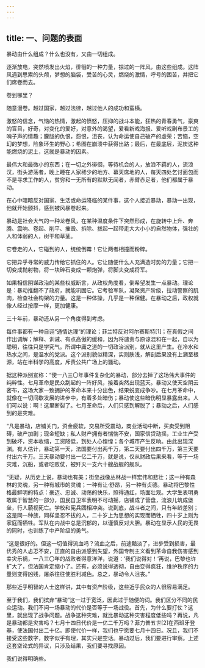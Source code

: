 ```yaml
---
---
---
```

title: 一、问题的表面
---




暴动由什么组成？什么也没有，又由一切组成。

逐渐放电，突然喷发出火焰，徘徊的一种力量，掠过的一阵风，由这些组成。这阵风遇到思索的头颅，梦想的脑袋，受苦的心灵，燃烧的激情，呼号的困苦，并把它们席卷而去。

卷到哪里？

随意漫卷。越过国家，越过法律，越过他人的成功和蛮横。

激怒的信念，气恼的热情，激起的愤怒，压抑的战斗本能，狂热的青春勇气，豪爽的盲目，好奇，对变化的爱好，对意外的渴望，爱看新戏海报、爱听戏剧布景工的哨子声的情趣；朦胧的仇恨，怨恨，沮丧，认为命运使自己破产的虚荣；苦恼，空幻的梦想，险象环生的野心；希图在崩溃中获得出路；最后，在最底层，泥炭这种能燃烧的泥土，这就是暴动的因素。

最伟大和最微小的东西；在一切之外徘徊，等待机会的人，放浪不羁的人，流浪汉，街头游荡者，晚上睡在人家稀少的地方、幕天席地的人，每天四处乞讨面包而不是寻求工作的人，贫穷和一无所有的默默无闻者，赤臂赤足者，他们都属于暴动。

在心中暗暗反对国家、生活或命运降临的某件事，这个人接近暴动，暴动一出现，他就开始颤抖，感到被风暴卷起来。

暴动是社会大气的一种龙卷风，在某种温度条件下突然形成，在旋转中上升、奔腾、震响、卷起、削平、摧毁、拆除、拔起一起带走大大小小的自然物体，强壮的人和体弱的人，树干和草茎。

它卷走的人，它碰到的人，统统倒霉！它让两者相撞而粉碎。

它把异乎寻常的威力传给它抓住的人。它让随便什么人充满造时势的力量；它把一切变成抛射物，将一块碎石变成一颗炮弹，将脚夫变成将军。

如果相信阴谋政治的某些权威断言，从政权角度看，倒希望发生一点暴动。理论是：暴动推翻不了政府，就能巩固它。它考验军队，凝聚资产阶级，拉动警察的肌肉，检查社会构架的力量。这是一种体操，几乎是一种保健。在暴动之后，政权就像人经过按摩一样，更加健康。

三十年前，暴动还从另一个角度得到考虑。

每件事都有一种自诩“通情达理”的理论；菲兰特反对阿尔赛斯特[1]；在真假之间作出调解；解释、训诫、有点高傲的缓和，因为将谴责与原谅混和在一起，自以为聪明，往往只是学究气。所谓中庸之道的一切政治派别，就从这里产生。在冷水和热水之间，是温水的党派。这个派别貌似精深，实则肤浅，解剖后果没有上溯至根源，站在半科学的高度，斥责公共广场上的骚动。

据这种派别宣称：“使一八三〇年事件复杂化的暴动，部分去掉了这场伟大事件的纯粹性。七月革命是民众刮起的一阵好风，接着突然出现蓝天。暴动又使天空阴云密布，这场大家一致拥护的革命本来十分出色，结果蜕变成争吵。在七月革命中，就像在一切间歇发展的进步中，有着多处暗伤；暴动使这些暗伤明显暴露出来。人们可以说：啊！这里断裂了。七月革命后，人们只感到解脱了；暴动之后，人们感到的是灾难。

“凡是暴动，店铺关门，资金疲软，交易所受震动，商业活动中断，买卖受到阻碍，破产加剧；现金短缺；私人财产拥有者惴惴不安，国家信贷动摇，工业生产受到破坏，资本收缩，工资降低，到处人心惶惶；各个城市产生反响。由此出现深渊。有人估计，暴动第一天，法国要付出两千万，第二天要付出四千万，第三天要付出六千万。三天暴动要付出一亿二千万，就是说，仅从财政后果来看，等于一场灾难，沉船，或者吃败仗，被歼灭一支六十艘战舰的舰队。

“无疑，从历史上说，暴动也有美；街垒战像丛林战一样宏伟和悲壮；这一种有森林的灵魂，另一种有城市的灵魂；一种有让·舒昂，另一种有贞德。暴动将巴黎性格最鲜明的特点：豪迈、忠诚、动荡的快乐，照得通红，场面壮观。大学生表明勇敢属于智慧的一部分，国民自卫军表明不可动摇，店铺成了营盘，流浪儿筑成堡垒，行人藐视死亡。学校和宪兵团相冲突。说到底，战斗者之间，只有年龄差别；这是同一种族，同样坚忍不拔的人，二十岁上为思想的实现而牺牲，四十岁上则为家庭而牺牲。军队在内战中总是沉郁的，以谨慎反对大胆。暴动在显示人民的无畏的同时，也训练了中产阶级的勇气。

“这是很好的。但这一切值得流血吗？流血之后，前途黯淡了，进步受到损害，最优秀的人忐忑不安，正直的自由派感到失望，外国专制主义看到革命自我伤害感到幸灾乐祸，一八三〇年的战败者得意洋洋，说道：‘我们说得对！’再说，巴黎也许扩大了，但法国肯定缩小了。还有，必须说得透彻，自由变得疯狂，维护秩序的力量则变得凶残，屠杀往往使胜利减色。总之，暴动令人沮丧。”

那些近乎明智的人士这样讲，其中有资产阶级，这些近乎民众的人很容易满足。

至于我们，我们摈弃“暴动”这一过于宽泛，因此过于随便的词。我们区分不同的民众运动。我们不问一场暴动的代价是否等于一场战役。首先，为什么要打仗？这里，就出现了战争问题。战争这种灾难，就比暴动这种灾害程度低些吗？再说，凡是暴动都是灾害吗？七月十四日代价是一亿二千万吗？菲力普五世[2]在西班牙登基，使法国付出二十亿。即使代价一样，我们也宁愿要七月十四日。况且，我们不接受这些数字，数字似乎有理，其实只是空话。暴动过后，我们要进行审察。上述这套空论式的异议，只涉及结果，我们要寻找原因。

我们说得明确些。